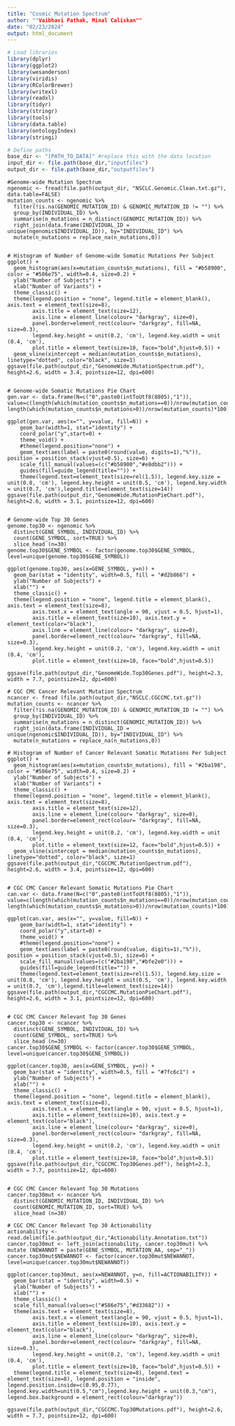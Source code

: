 ```yaml
---
title: "Cosmic Mutation Spectrum"
author: ""Vaibhavi Pathak, Minal Caliskan""
date: "02/23/2024"
output: html_document
---
```


```r
# Load libraries
library(dplyr)
library(ggplot2)
library(wesanderson)
library(viridis)
library(RColorBrewer)
library(writexl)
library(readxl)
library(tidyr)
library(stringr)
library(tools)
library(data.table)
library(ontologyIndex)
library(stringi)

# Define paths
base_dir <- "[PATH_TO_DATA]" #replace this with the data location
input_dir <- file.path(base_dir,"inputfiles")
output_dir <- file.path(base_dir,"outputfiles")

```


```Genome-wide
#Genome-wide Mutation Spectrum
ngenomic <- fread(file.path(output_dir, "NSCLC.Genomic.Clean.txt.gz"), data.table=FALSE)
mutation_counts <- ngenomic %>%
  filter(!is.na(GENOMIC_MUTATION_ID) & GENOMIC_MUTATION_ID != "") %>%
  group_by(INDIVIDUAL_ID) %>%
  summarise(n_mutations = n_distinct(GENOMIC_MUTATION_ID)) %>%
  right_join(data.frame(INDIVIDUAL_ID = unique(ngenomic$INDIVIDUAL_ID)), by="INDIVIDUAL_ID") %>%
  mutate(n_mutations = replace_na(n_mutations,0))


# Histogram of Number of Genome-wide Somatic Mutations Per Subject
ggplot() +
  geom_histogram(aes(x=mutation_counts$n_mutations), fill = "#b58900", color = "#586e75", width=0.4, size=0.2) + 
  ylab("Number of Subjects") +
  xlab("Number of Variants") +
  theme_classic() +
  theme(legend.position = "none", legend.title = element_blank(), axis.text = element_text(size=8), 
        axis.title = element_text(size=12),
        axis.line = element_line(colour= "darkgray", size=0),
        panel.border=element_rect(colour= "darkgray", fill=NA, size=0.3),
        legend.key.height = unit(0.2, 'cm'), legend.key.width = unit (0.4, 'cm'),
        plot.title = element_text(size=10, face="bold",hjust=0.5)) +
  geom_vline(xintercept = median(mutation_counts$n_mutations), linetype="dotted", color="black", size=1)
ggsave(file.path(output_dir,"GenomeWide.MutationSpectrum.pdf"), height=2.6, width = 3.4, pointsize=12, dpi=600)


# Genome-wide Somatic Mutations Pie Chart
gen.var <- data.frame(N=c("0",paste0(intToUtf8(8805),"1")), value=c(length(which(mutation_counts$n_mutations==0))/nrow(mutation_counts)*100, length(which(mutation_counts$n_mutations>0))/nrow(mutation_counts)*100))

ggplot(gen.var, aes(x="", y=value, fill=N)) + 
    geom_bar(width=1, stat="identity") + 
    coord_polar("y",start=0) +
    theme_void() +
    #theme(legend.position="none") +
    geom_text(aes(label = paste0(round(value, digits=1),"%")), position = position_stack(vjust=0.5), size=6) +
    scale_fill_manual(values=(c("#b58900","#e8dbb2"))) +
    guides(fill=guide_legend(title="")) + 
    theme(legend.text=element_text(size=rel(1.5)), legend.key.size = unit(0.8, 'cm'), legend.key.height = unit(0.5, 'cm'), legend.key.width = unit(0.7, 'cm'),legend.title=element_text(size=14))
ggsave(file.path(output_dir,"GenomeWide.MutationPieChart.pdf"), height=2.6, width = 3.1, pointsize=12, dpi=600)


# Genome-wide Top 30 Genes
genome.top30 <- ngenomic %>% 
  distinct(GENE_SYMBOL, INDIVIDUAL_ID) %>% 
  count(GENE_SYMBOL, sort=TRUE) %>% 
  slice_head (n=30)
genome.top30$GENE_SYMBOL <- factor(genome.top30$GENE_SYMBOL, level=unique(genome.top30$GENE_SYMBOL)) 

ggplot(genome.top30, aes(x=GENE_SYMBOL, y=n)) +
  geom_bar(stat = "identity", width=0.5, fill = "#d2b866") + 
  ylab("Number of Subjects") +
  xlab("") +
  theme_classic() +
  theme(legend.position = "none", legend.title = element_blank(), axis.text = element_text(size=8), 
        axis.text.x = element_text(angle = 90, vjust = 0.5, hjust=1),
        axis.title = element_text(size=10), axis.text.y = element_text(color="black"),
        axis.line = element_line(colour= "darkgray", size=0),
        panel.border=element_rect(colour= "darkgray", fill=NA, size=0.3),
        legend.key.height = unit(0.2, 'cm'), legend.key.width = unit (0.4, 'cm'),
        plot.title = element_text(size=10, face="bold",hjust=0.5))

ggsave(file.path(output_dir,"GenomeWide.Top30Genes.pdf"), height=2.3, width = 7.7, pointsize=12, dpi=600)

```


```CGC
# CGC CMC Cancer Relevant Mutation Spectrum
ncancer <- fread (file.path(output_dir,"NSCLC.CGCCMC.txt.gz"))
mutation_counts <- ncancer %>%
  filter(!is.na(GENOMIC_MUTATION_ID) & GENOMIC_MUTATION_ID != "") %>%
  group_by(INDIVIDUAL_ID) %>%
  summarise(n_mutations = n_distinct(GENOMIC_MUTATION_ID)) %>%
  right_join(data.frame(INDIVIDUAL_ID = unique(ngenomic$INDIVIDUAL_ID)), by="INDIVIDUAL_ID") %>%
  mutate(n_mutations = replace_na(n_mutations,0))

# Histogram of Number of Cancer Relevant Somatic Mutations Per Subject
ggplot() +
  geom_histogram(aes(x=mutation_counts$n_mutations), fill = "#2ba198", color = "#586e75", width=0.4, size=0.2) + 
  ylab("Number of Subjects") +
  xlab("Number of Variants") +
  theme_classic() +
  theme(legend.position = "none", legend.title = element_blank(), axis.text = element_text(size=8), 
        axis.title = element_text(size=12),
        axis.line = element_line(colour= "darkgray", size=0),
        panel.border=element_rect(colour= "darkgray", fill=NA, size=0.3),
        legend.key.height = unit(0.2, 'cm'), legend.key.width = unit (0.4, 'cm'),
        plot.title = element_text(size=12, face="bold",hjust=0.5)) +
  geom_vline(xintercept = median(mutation_counts$n_mutations), linetype="dotted", color="black", size=1)
ggsave(file.path(output_dir,"CGCCMC.MutationSpectrum.pdf"), height=2.6, width = 3.4, pointsize=12, dpi=600)


# CGC CMC Cancer Relevant Somatic Mutations Pie Chart
can.var <- data.frame(N=c("0",paste0(intToUtf8(8805),"1")), value=c(length(which(mutation_counts$n_mutations==0))/nrow(mutation_counts)*100, length(which(mutation_counts$n_mutations>0))/nrow(mutation_counts)*100))

ggplot(can.var, aes(x="", y=value, fill=N)) + 
    geom_bar(width=1, stat="identity") + 
    coord_polar("y",start=0) +
    theme_void() +
    #theme(legend.position="none") +
    geom_text(aes(label = paste0(round(value, digits=1),"%")), position = position_stack(vjust=0.5), size=6) +
    scale_fill_manual(values=(c("#2ba198","#bfe2e0"))) +
    guides(fill=guide_legend(title="")) + 
    theme(legend.text=element_text(size=rel(1.5)), legend.key.size = unit(0.8, 'cm'), legend.key.height = unit(0.5, 'cm'), legend.key.width = unit(0.7, 'cm'),legend.title=element_text(size=14))
ggsave(file.path(output_dir,"CGCCMC.MutationPieChart.pdf"), height=2.6, width = 3.1, pointsize=12, dpi=600)


# CGC CMC Cancer Relevant Top 30 Genes
cancer.top30 <- ncancer %>% 
  distinct(GENE_SYMBOL, INDIVIDUAL_ID) %>% 
  count(GENE_SYMBOL, sort=TRUE) %>% 
  slice_head (n=30)
cancer.top30$GENE_SYMBOL <- factor(cancer.top30$GENE_SYMBOL, level=unique(cancer.top30$GENE_SYMBOL)) 

ggplot(cancer.top30, aes(x=GENE_SYMBOL, y=n)) +
  geom_bar(stat = "identity", width=0.5, fill = "#7fc6c1") + 
  ylab("Number of Subjects") +
  xlab("") +
  theme_classic() +
  theme(legend.position = "none", legend.title = element_blank(), axis.text = element_text(size=8), 
        axis.text.x = element_text(angle = 90, vjust = 0.5, hjust=1),
        axis.title = element_text(size=10), axis.text.y = element_text(color="black"),
        axis.line = element_line(colour= "darkgray", size=0),
        panel.border=element_rect(colour= "darkgray", fill=NA, size=0.3),
        legend.key.height = unit(0.2, 'cm'), legend.key.width = unit (0.4, 'cm'),
        plot.title = element_text(size=10, face="bold",hjust=0.5))
ggsave(file.path(output_dir,"CGCCMC.Top30Genes.pdf"), height=2.3, width = 7.7, pointsize=12, dpi=600)


# CGC CMC Cancer Relevant Top 30 Mutations
cancer.top30mut <- ncancer %>% 
  distinct(GENOMIC_MUTATION_ID, INDIVIDUAL_ID) %>% 
  count(GENOMIC_MUTATION_ID, sort=TRUE) %>% 
  slice_head (n=30)

# CGC CMC Cancer Relevant Top 30 Actionability
actionability <- read.delim(file.path(output_dir,"Actionability.Annotation.txt"))
cancer.top30mut <- left_join(actionability, cancer.top30mut) %>% mutate (NEWANNOT = paste(GENE_SYMBOL, MUTATION_AA, sep="_"))
cancer.top30mut$NEWANNOT <- factor(cancer.top30mut$NEWANNOT, level=unique(cancer.top30mut$NEWANNOT)) 

ggplot(cancer.top30mut, aes(x=NEWANNOT, y=n, fill=ACTIONABILITY)) +
  geom_bar(stat = "identity", width=0.5) + 
  ylab("Number of Subjects") +
  xlab("") +
  theme_classic() +
  scale_fill_manual(values=c("#586e75","#d33682")) + 
  theme(axis.text = element_text(size=8), 
        axis.text.x = element_text(angle = 90, vjust = 0.5, hjust=1),
        axis.title = element_text(size=10), axis.text.y = element_text(color="black"),
        axis.line = element_line(colour= "darkgray", size=0),
        panel.border=element_rect(colour= "darkgray", fill=NA, size=0.3),
        legend.key.height = unit(0.2, 'cm'), legend.key.width = unit (0.4, 'cm'),
        plot.title = element_text(size=10, face="bold",hjust=0.5)) +
  theme(legend.title = element_text(size=8), legend.text = element_text(size=8), legend.position = "inside", legend.position.inside=c(0.95,0.77), legend.key.width=unit(0.5,"cm"),legend.key.height = unit(0.3,"cm"), legend.box.background = element_rect(colour="darkgray"))
  
ggsave(file.path(output_dir,"CGCCMC.Top30Mutations.pdf"), height=2.6, width = 7.7, pointsize=12, dpi=600)

```